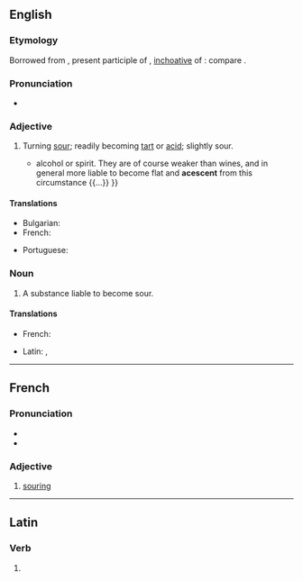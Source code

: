 ==English==

===Etymology===
Borrowed from {{bor|en|la|acescens|acēscēns, acēscentis}}, present participle of {{m|la|acesco|acēscēre|t=to turn sour}}, [[inchoative]] of {{m|la|aceo|acēre|t=to be sour}}: compare {{cog|fr|acescent}}.

===Pronunciation===
* {{IPA|en|/əˈsiːsənt/}}

===Adjective===
{{en-adj}}

# Turning [[sour]]; readily becoming [[tart]] or [[acid]]; slightly sour.
#: {{rfquotek|en|Faraday}}
#* {{quote-book|en|year=1821|author={{w|Friedrich Accum}}|title=A Treatise on the Art of Brewing|location=London|publisher=Longman, Hurst, Rees, Orme, & Brown|page=10|pageurl=https://books.google.com/books?id=e6w2AQAAMAAJ&pg=PA10|passage=All kinds of malt liquor contain {{...}} alcohol or spirit. They are of course weaker than wines, and in general more liable to become flat and '''acescent''' from this circumstance {{...}} }}

====Translations====
{{trans-top|turning sour}}
* Bulgarian: {{t|bg|вки́снат}}
* French: {{t+|fr|acescent}}
{{trans-mid}}
* Portuguese: {{t|pt|acescente}}
{{trans-bottom}}

===Noun===
{{en-noun}}

# A substance liable to become sour.

====Translations====
{{trans-top|a substance liable to become sour}}
* French: {{t+|fr|acescent}}
{{trans-mid}}
* Latin: {{t|la|acescens}}, {{t|la|acescentis}}
{{trans-bottom}}

----

==French==

===Pronunciation===
* {{fr-IPA}}
* {{audio|fr|LL-Q150 (fra)-Lyokoï-acescent.wav|Audio}}

===Adjective===
{{fr-adj}}

# [[souring]]

----

==Latin==

===Verb===
{{la-verb-form|acēscent}}

# {{inflection of|la|acēscō||3|p|futr|actv|indc}}